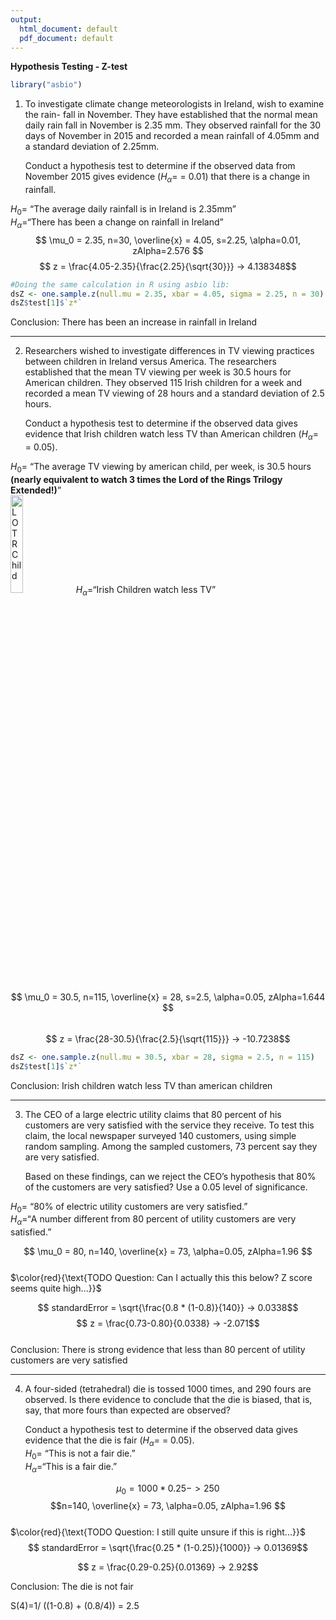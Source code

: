 ```yaml
---
output:
  html_document: default
  pdf_document: default
---
```


**Hypothesis Testing - Z-test**
```r
library("asbio")
```

1.  To investigate climate change meteorologists in Ireland, wish to examine the rain- fall in November. They have established that the normal mean daily rain fall in November is 2.35 mm. They observed rainfall for the 30 days of November in 2015 and recorded a mean rainfall of 4.05mm and a standard deviation of 2.25mm.

    Conduct a hypothesis test to determine if the observed data from November 2015
    gives evidence ($H_\alpha=$ = 0.01) that there is a change in rainfall.
    
$H_0=$ "The average daily rainfall is in Ireland is 2.35mm"  
$H_\alpha=$"There has been a change on rainfall in Ireland"
$$ \mu_0 = 2.35, n=30, \overline{x} = 4.05, s=2.25, \alpha=0.01, zAlpha=2.576 $$
$$ z = \frac{4.05-2.35}{\frac{2.25}{\sqrt{30}}} -> 4.138348$$
```r
#Doing the same calculation in R using asbio lib:
dsZ <- one.sample.z(null.mu = 2.35, xbar = 4.05, sigma = 2.25, n = 30)
dsZ$test[1]$`z*`
```
Conclusion: There has been an increase in rainfall in Ireland  
  
---

2.  Researchers wished to investigate differences in TV viewing practices between
    children in Ireland versus America. The researchers established that the mean TV
    viewing per week is 30.5 hours for American children. They observed 115 Irish children for a week and recorded a mean TV viewing of 28 hours and a standard deviation of 2.5 hours.

    Conduct a hypothesis test to determine if the observed data gives evidence that Irish
    children watch less TV than American children ($H_\alpha=$ = 0.05).  
    
$H_0=$ "The average TV viewing by american child, per week, is 30.5 hours **(nearly equivalent to watch 3 times the Lord of the Rings Trilogy Extended!)**"  
![LOTR Child](./lotrChildImage.jpeg){width=20%}
$H_\alpha=$"Irish Children watch less TV"  

$$ \mu_0 = 30.5, n=115, \overline{x} = 28, s=2.5, \alpha=0.05, zAlpha=1.644 $$  
$$ z = \frac{28-30.5}{\frac{2.5}{\sqrt{115}}} -> -10.7238$$  

```r

dsZ <- one.sample.z(null.mu = 30.5, xbar = 28, sigma = 2.5, n = 115)
dsZ$test[1]$`z*`
```

Conclusion: Irish children watch less TV than american children  
  
---
  
3.  The CEO of a large electric utility claims that 80 percent of his customers are very satisfied with the service they receive. To test this claim, the local newspaper surveyed 140 customers, using simple random sampling. Among the sampled customers, 73 percent say they are very satisfied.

    Based on these findings, can we reject the CEO's hypothesis that 80% of the customers are very satisfied? Use a 0.05 level of significance.

$H_0=$ "80% of electric utility customers are very satisfied."  
$H_\alpha=$"A number different from 80 percent of utility customers are very satisfied."

$$ \mu_0 = 80, n=140, \overline{x} = 73, \alpha=0.05, zAlpha=1.96 $$  
$\color{red}{\text{TODO Question: Can I actually this this below? Z score seems quite high...}}$

$$ standardError = \sqrt{\frac{0.8 * (1-0.8)}{140}} -> 0.0338$$
$$ z = \frac{0.73-0.80}{0.0338} -> -2.071$$  
Conclusion: There is strong evidence that less than 80 percent of utility customers are very satisfied  
  
---

4. A four-sided (tetrahedral) die is tossed 1000 times, and 290 fours are observed. Is there evidence to conclude that the die is biased, that is, say, that more fours than expected are observed?

    Conduct a hypothesis test to determine if the observed data gives evidence that the
    die is fair ($H_\alpha=$ = 0.05).  
$H_0=$ "This is not a fair die."  
$H_\alpha=$"This is a fair die."

$$ \mu_0 = 1000*0.25-> 250$$
$$n=140, \overline{x} = 73, \alpha=0.05, zAlpha=1.96 $$  
$\color{red}{\text{TODO Question: I still quite unsure if this is right...}}$
$$ standardError = \sqrt{\frac{0.25 * (1-0.25)}{1000}} -> 0.01369$$

$$ z = \frac{0.29-0.25}{0.01369} -> 2.92$$  

Conclusion: The die is not fair

S(4)=1/ ((1-0.8) + (0.8/4)) = 2.5



